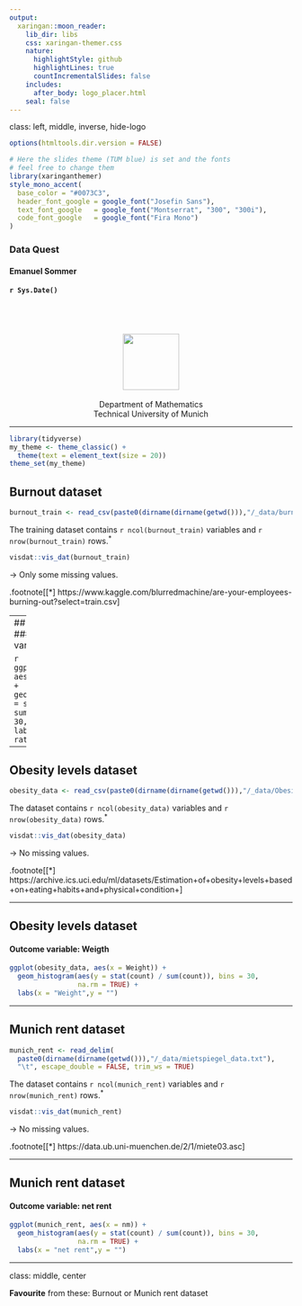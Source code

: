 ```yaml
---
output:
  xaringan::moon_reader:
    lib_dir: libs
    css: xaringan-themer.css
    nature:
      highlightStyle: github
      highlightLines: true
      countIncrementalSlides: false
    includes:
      after_body: logo_placer.html
    seal: false
---
```

class: left, middle, inverse, hide-logo

```r
options(htmltools.dir.version = FALSE)
```

```r
# Here the slides theme (TUM blue) is set and the fonts 
# feel free to change them
library(xaringanthemer)
style_mono_accent(
  base_color = "#0073C3",
  header_font_google = google_font("Josefin Sans"),
  text_font_google   = google_font("Montserrat", "300", "300i"),
  code_font_google   = google_font("Fira Mono")
)
```


### Data Quest
<!-- 
English title page
-->

#### Emanuel Sommer
#### `r Sys.Date()`


<center>
<br><br><br>
<img src="img/maTUM_w.png" width="100">
<br>
<br>
Department of Mathematics
<br>
Technical University of Munich
</center>

---


```r
library(tidyverse)
my_theme <- theme_classic() +
  theme(text = element_text(size = 20))
theme_set(my_theme)
```


## Burnout dataset

```r
burnout_train <- read_csv(paste0(dirname(dirname(getwd())),"/_data/burn_out_train.csv"))
```

The training dataset contains `r ncol(burnout_train)` variables and `r nrow(burnout_train)` rows.<sup>*</sup>

```r
visdat::vis_dat(burnout_train)
```

-> Only some missing values.


.footnote[[*] https://www.kaggle.com/blurredmachine/are-your-employees-burning-out?select=train.csv]

---
## Burnout dataset
#### Outcome variable **Burn Rate**


```r
ggplot(burnout_train, aes(x = `Burn Rate`)) +
  geom_histogram(aes(y = stat(count) / sum(count)), bins = 30,
                 na.rm = TRUE) +
  labs(x = "Burn rate",y = "")
```



---

## Obesity levels dataset

```r
obesity_data <- read_csv(paste0(dirname(dirname(getwd())),"/_data/Obesity_data_uci.csv"))
```

The dataset contains `r ncol(obesity_data)` variables and `r nrow(obesity_data)` rows.<sup>*</sup>

```r
visdat::vis_dat(obesity_data)
```

-> No missing values.

.footnote[[*] https://archive.ics.uci.edu/ml/datasets/Estimation+of+obesity+levels+based+on+eating+habits+and+physical+condition+]

---

## Obesity levels dataset
#### Outcome variable: **Weigth**


```r
ggplot(obesity_data, aes(x = Weight)) +
  geom_histogram(aes(y = stat(count) / sum(count)), bins = 30,
                 na.rm = TRUE) +
  labs(x = "Weight",y = "")
```

---

## Munich rent dataset

```r
munich_rent <- read_delim(
  paste0(dirname(dirname(getwd())),"/_data/mietspiegel_data.txt"), 
  "\t", escape_double = FALSE, trim_ws = TRUE)
```

The dataset contains `r ncol(munich_rent)` variables and `r nrow(munich_rent)` rows.<sup>*</sup>

```r
visdat::vis_dat(munich_rent)
```

-> No missing values.

.footnote[[*] https://data.ub.uni-muenchen.de/2/1/miete03.asc]

---

## Munich rent dataset
#### Outcome variable: **net rent**


```r
ggplot(munich_rent, aes(x = nm)) +
  geom_histogram(aes(y = stat(count) / sum(count)), bins = 30,
                 na.rm = TRUE) +
  labs(x = "net rent",y = "")
```

---
class: middle, center


**Favourite** from these: Burnout or Munich rent dataset


